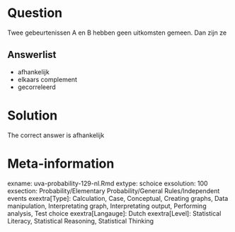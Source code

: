 Question
========

Twee gebeurtenissen A en B hebben geen uitkomsten gemeen. Dan zijn ze 

Answerlist
----------
* afhankelijk
* elkaars complement
* gecorreleerd

Solution
========

The correct answer is  afhankelijk 

Meta-information
================
exname: uva-probability-129-nl.Rmd 
extype: schoice 
exsolution: 100 
exsection: Probability/Elementary Probability/General Rules/Independent events
exextra[Type]: Calculation, Case, Conceptual, Creating graphs, Data manipulation, Interpretating graph, Interpretating output, Performing analysis, Test choice 
exextra[Langauge]: Dutch 
exextra[Level]: Statistical Literacy, Statistical Reasoning, Statistical Thinking 

